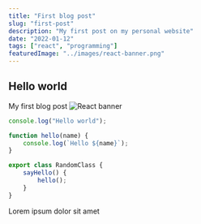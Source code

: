 ```yaml
---
title: "First blog post"
slug: "first-post"
description: "My first post on my personal website"
date: "2022-01-12"
tags: ["react", "programming"]
featuredImage: "../images/react-banner.png"
---
```


## Hello world
My first blog post
![React banner](../images/react-banner.png)
```js
console.log("Hello world");

function hello(name) {
    console.log(`Hello ${name}`);
}

export class RandomClass {
    sayHello() {
        hello();
    }
}
```

Lorem ipsum dolor sit amet